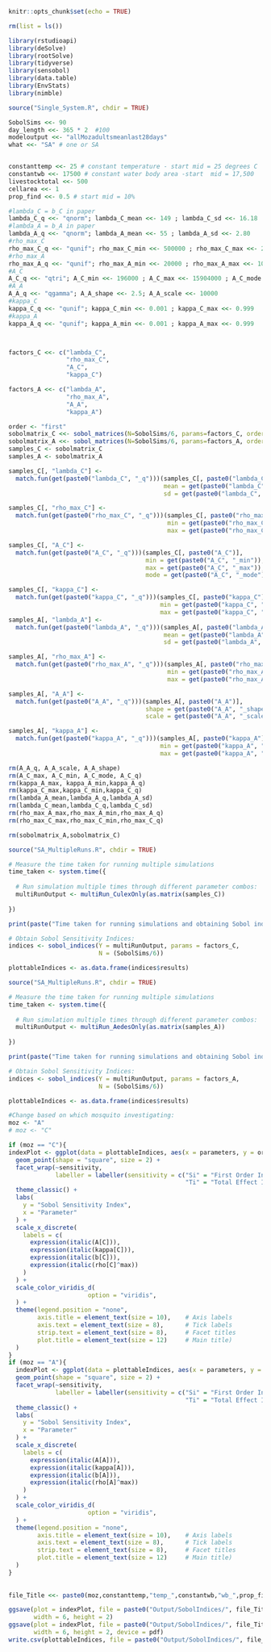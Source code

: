 
```r
knitr::opts_chunk$set(echo = TRUE)
```


```r
rm(list = ls())

library(rstudioapi)
library(deSolve)
library(rootSolve)
library(tidyverse)
library(sensobol)
library(data.table)
library(EnvStats)
library(nimble)

source("Single_System.R", chdir = TRUE)

```


```r
SobolSims <<- 90
day_length <<- 365 * 2  #100
modeloutput <<- "allMozadultsmeanlast28days"
what <<- "SA" # one or SA


constanttemp <<- 25 # constant temperature - start mid = 25 degrees C
constantwb <<- 17500 # constant water body area -start  mid = 17,500
livestocktotal <<- 500 
cellarea <<- 1 
prop_find <<- 0.5 # start mid = 10%

```

```r
#lambda_C = b_C in paper
lambda_C_q <<- "qnorm"; lambda_C_mean <<- 149 ; lambda_C_sd <<- 16.18
#lambda_A = b_A in paper
lambda_A_q <<- "qnorm"; lambda_A_mean <<- 55 ; lambda_A_sd <<- 2.80
#rho_max_C
rho_max_C_q <<- "qunif"; rho_max_C_min <<- 500000 ; rho_max_C_max <<- 20000000
#rho_max_A
rho_max_A_q <<- "qunif"; rho_max_A_min <<- 20000 ; rho_max_A_max <<- 1000000
#A_C
A_C_q <<- "qtri"; A_C_min <<- 196000 ; A_C_max <<- 15904000 ; A_C_mode <<- 9621000 
#A_A
A_A_q <<- "qgamma"; A_A_shape <<- 2.5; A_A_scale <<- 10000
#kappa_C 
kappa_C_q <<- "qunif"; kappa_C_min <<- 0.001 ; kappa_C_max <<- 0.999
#kappa_A
kappa_A_q <<- "qunif"; kappa_A_min <<- 0.001 ; kappa_A_max <<- 0.999



factors_C <<- c("lambda_C", 
                "rho_max_C",
                "A_C", 
                "kappa_C")

factors_A <<- c("lambda_A", 
                "rho_max_A",
                "A_A", 
                "kappa_A")

order <- "first"
sobolmatrix_C <<- sobol_matrices(N=SobolSims/6, params=factors_C, order=order)
sobolmatrix_A <<- sobol_matrices(N=SobolSims/6, params=factors_A, order=order)
samples_C <- sobolmatrix_C
samples_A <- sobolmatrix_A

samples_C[, "lambda_C"] <- 
  match.fun(get(paste0("lambda_C", "_q")))(samples_C[, paste0("lambda_C")],
                                           mean = get(paste0("lambda_C", "_mean")),
                                           sd = get(paste0("lambda_C", "_sd")))

samples_C[, "rho_max_C"] <- 
  match.fun(get(paste0("rho_max_C", "_q")))(samples_C[, paste0("rho_max_C")],
                                            min = get(paste0("rho_max_C", "_min")),
                                            max = get(paste0("rho_max_C", "_max")))

samples_C[, "A_C"] <- 
  match.fun(get(paste0("A_C", "_q")))(samples_C[, paste0("A_C")],
                                      min = get(paste0("A_C", "_min")),
                                      max = get(paste0("A_C", "_max")),
                                      mode = get(paste0("A_C", "_mode")))

samples_C[, "kappa_C"] <- 
  match.fun(get(paste0("kappa_C", "_q")))(samples_C[, paste0("kappa_C")],
                                          min = get(paste0("kappa_C", "_min")),
                                          max = get(paste0("kappa_C", "_max")))
samples_A[, "lambda_A"] <-
  match.fun(get(paste0("lambda_A", "_q")))(samples_A[, paste0("lambda_A")],
                                           mean = get(paste0("lambda_A", "_mean")),
                                           sd = get(paste0("lambda_A", "_sd")))

samples_A[, "rho_max_A"] <-
  match.fun(get(paste0("rho_max_A", "_q")))(samples_A[, paste0("rho_max_A")],
                                            min = get(paste0("rho_max_A", "_min")),
                                            max = get(paste0("rho_max_A", "_max")))

samples_A[, "A_A"] <-
  match.fun(get(paste0("A_A", "_q")))(samples_A[, paste0("A_A")],
                                      shape = get(paste0("A_A", "_shape")),
                                      scale = get(paste0("A_A", "_scale")))

samples_A[, "kappa_A"] <-
  match.fun(get(paste0("kappa_A", "_q")))(samples_A[, paste0("kappa_A")],
                                          min = get(paste0("kappa_A", "_min")),
                                          max = get(paste0("kappa_A", "_max")))

rm(A_A_q, A_A_scale, A_A_shape)
rm(A_C_max, A_C_min, A_C_mode, A_C_q)
rm(kappa_A_max, kappa_A_min,kappa_A_q)
rm(kappa_C_max,kappa_C_min,kappa_C_q)
rm(lambda_A_mean,lambda_A_q,lambda_A_sd)
rm(lambda_C_mean,lambda_C_q,lambda_C_sd)
rm(rho_max_A_max,rho_max_A_min,rho_max_A_q)
rm(rho_max_C_max,rho_max_C_min,rho_max_C_q)

rm(sobolmatrix_A,sobolmatrix_C)
```


```r
source("SA_MultipleRuns.R", chdir = TRUE)

# Measure the time taken for running multiple simulations
time_taken <- system.time({
  
  # Run simulation multiple times through different parameter combos:
  multiRunOutput <- multiRun_CulexOnly(as.matrix(samples_C))
  
})

print(paste("Time taken for running simulations and obtaining Sobol indices:", time_taken["elapsed"],"seconds"))

# Obtain Sobol Sensitivity Indices:
indices <- sobol_indices(Y = multiRunOutput, params = factors_C, 
                         N = (SobolSims/6))

plottableIndices <- as.data.frame(indices$results)

```

```r

source("SA_MultipleRuns.R", chdir = TRUE)

# Measure the time taken for running multiple simulations
time_taken <- system.time({
  
  # Run simulation multiple times through different parameter combos:
  multiRunOutput <- multiRun_AedesOnly(as.matrix(samples_A))
  
})

print(paste("Time taken for running simulations and obtaining Sobol indices:", time_taken["elapsed"],"seconds"))

# Obtain Sobol Sensitivity Indices:
indices <- sobol_indices(Y = multiRunOutput, params = factors_A, 
                         N = (SobolSims/6))

plottableIndices <- as.data.frame(indices$results)

```

```r

#Change based on which mosquito investigating:
moz <- "A"
# moz <- "C"

if (moz == "C"){
indexPlot <- ggplot(data = plottableIndices, aes(x = parameters, y = original, colour = parameters)) +
  geom_point(shape = "square", size = 2) +
  facet_wrap(~sensitivity,
             labeller = labeller(sensitivity = c("Si" = "First Order Index", 
                                                 "Ti" = "Total Effect Index"))) +
  theme_classic() +
  labs(
    y = "Sobol Sensitivity Index",
    x = "Parameter"
  ) +
  scale_x_discrete(
    labels = c(
      expression(italic(A[C])), 
      expression(italic(kappa[C])), 
      expression(italic(b[C])), 
      expression(italic(rho[C]^max))
    )
  ) +
  scale_color_viridis_d(
                      option = "viridis",
  ) +
  theme(legend.position = "none",
        axis.title = element_text(size = 10),    # Axis labels
        axis.text = element_text(size = 8),      # Tick labels
        strip.text = element_text(size = 8),     # Facet titles
        plot.title = element_text(size = 12)     # Main title) 
  )
}
if (moz == "A"){
  indexPlot <- ggplot(data = plottableIndices, aes(x = parameters, y = original, colour = parameters)) +
  geom_point(shape = "square", size = 2) +
  facet_wrap(~sensitivity,
             labeller = labeller(sensitivity = c("Si" = "First Order Index", 
                                                 "Ti" = "Total Effect Index"))) +
  theme_classic() +
  labs(
    y = "Sobol Sensitivity Index",
    x = "Parameter"
  ) +
  scale_x_discrete(
    labels = c(
      expression(italic(A[A])), 
      expression(italic(kappa[A])), 
      expression(italic(b[A])), 
      expression(italic(rho[A]^max))
    )
  ) +
  scale_color_viridis_d(
                      option = "viridis",
  ) +
  theme(legend.position = "none",
        axis.title = element_text(size = 10),    # Axis labels
        axis.text = element_text(size = 8),      # Tick labels
        strip.text = element_text(size = 8),     # Facet titles
        plot.title = element_text(size = 12)     # Main title) 
  )
}
  
  
file_Title <<- paste0(moz,constanttemp,"temp_",constantwb,"wb_",prop_find,"pf")

ggsave(plot = indexPlot, file = paste0("Output/SobolIndices/", file_Title, "indices.png"),
       width = 6, height = 2)
ggsave(plot = indexPlot, file = paste0("Output/SobolIndices/", file_Title, "indices.pdf"),
       width = 6, height = 2, device = pdf)
write.csv(plottableIndices, file = paste0("Output/SobolIndices/", file_Title, "indices.csv"))

```




